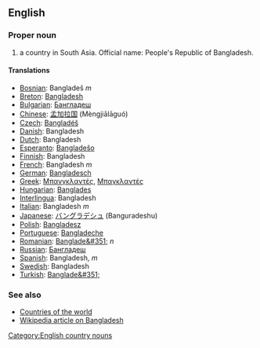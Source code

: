 ==English==

===Proper noun===

# a country in South Asia. Official name: People's Republic of Bangladesh.

====Translations====
*[[Bosnian]]: Bangladeš ''m''
*[[Breton]]: [[Bangladesh]]
*[[Bulgarian]]: [[Бангладеш]]
*[[Chinese]]: [[孟加拉国]] (Mèngjiālāguó)
*[[Czech]]: [[Bangladéš]]
*[[Danish]]: Bangladesh
*[[Dutch]]: Bangladesh
*[[Esperanto]]: [[Bangladeŝo]]
*[[Finnish]]: Bangladesh
*[[French]]: Bangladesh ''m''
*[[German]]: [[Bangladesch]]
*[[Greek]]: [[Μπανγκλαντές]], [[Μπαγκλαντές]]
*[[Hungarian]]: [[Banglades]]
*[[Interlingua]]: Bangladesh
*[[Italian]]: Bangladesh ''m''
*[[Japanese]]: [[バングラデシュ]] (Banguradeshu)
*[[Polish]]: [[Bangladesz]]
*[[Portuguese]]: [[Bangladeche]]
*[[Romanian]]: [[Banglade&#351;]] ''n''
*[[Russian]]: [[Бангладеш]]
*[[Spanish]]: Bangladesh, ''m''
*[[Swedish]]: Bangladesh
*[[Turkish]]: [[Banglade&#351;]]

===See also===

*[[Countries of the world]]
*[[w:Bangladesh|Wikipedia article on Bangladesh]]
[[Category:English country nouns]]